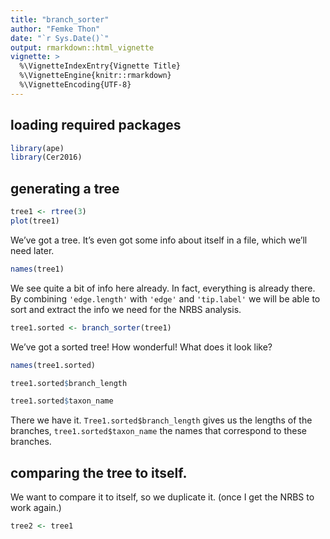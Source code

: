 ---
title: "branch_sorter"
author: "Femke Thon"
date: "`r Sys.Date()`"
output: rmarkdown::html_vignette
vignette: >
  %\VignetteIndexEntry{Vignette Title}
  %\VignetteEngine{knitr::rmarkdown}
  %\VignetteEncoding{UTF-8}
---

## loading required packages
```{r}
library(ape)
library(Cer2016)
```

## generating a tree
```{r}
tree1 <- rtree(3)
plot(tree1)
```

We've got a tree. It's even got some info about itself in a file, which we'll 
need later.

```{r}
names(tree1)
```

We see quite a bit of info here already. In fact, everything is already there.
By combining ```'edge.length'``` with ```'edge'``` and ```'tip.label'``` we will 
be able to sort and extract the info we need for the NRBS analysis.

```{r}
tree1.sorted <- branch_sorter(tree1)
```

We've got a sorted tree! How wonderful! What does it look like?

```{r}
names(tree1.sorted)

tree1.sorted$branch_length

tree1.sorted$taxon_name
```

There we have it. ```Tree1.sorted$branch_length``` gives us the lengths of the
branches, ```tree1.sorted$taxon_name``` the names that correspond to these
branches.

## comparing the tree to itself.
We want to compare it to itself, so we duplicate it. (once I get the NRBS to 
work again.)

```{r}
tree2 <- tree1
```

